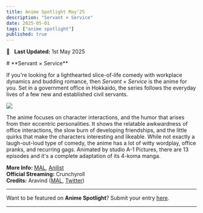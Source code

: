 ```yaml
---
title: Anime Spotlight May'25
description: "Servant × Service"
date: 2025-05-01
tags: ["anime spotlight"]
published: true
---
```


📅 &nbsp;
**Last Updated:** 1st May 2025

<div style={{marginBottom: '-10px', marginTop: '0px'}}>
  # **Servant × Service**
</div>

If you're looking for a lighthearted slice-of-life comedy with workplace dynamics and budding romance, then _Servant × Service_ is the anime for you. Set in a government office in Hokkaido, the series follows the everyday lives of a few new and established civil servants. 

<div style={{marginBottom: '0px', marginTop: '0px', textAlign: 'center'}}>
  <img src="/images/blog/anime-spotlight-may25/servant-service.webp" className="rounded-xl" style={{margin: '0 auto', display: 'block'}} />
</div>

The anime focuses on character interactions, and the humor that arises from their eccentric personalities. It shows the relatable awkwardness of office interactions, the slow burn of developing friendships, and the little quirks that make the characters interesting and likeable. While not exactly a laugh-out-loud type of comedy, the anime has a lot of witty wordplay, office pranks, and recurring gags. Animated by studio A-1 Pictures, there are 13 episodes and it's a complete adaptation of its 4-koma manga.

**More Info:**
<a href="https://myanimelist.net/anime/18119/Servant_x_Service" target="_blank">MAL</a>,
<a href="https://anilist.co/anime/18119/Servant-x-Service" target="_blank">Anilist</a> \
**Official Streaming:** Crunchyroll \
**Credits:** Aravind
(<a href="https://myanimelist.net/profile/RaphaelSensei" target="_blank">MAL</a>,
<a href="https://x.com/_aravind_gk" target="_blank">Twitter</a>)

<hr className="my-4 mt-8 mb-4 border-t-2" />

Want to be featured on **Anime Spotlight**? Submit your entry [here](https://bac.moe/AnimeSpotlight).

<hr className="my-0 mt-2 mb-4 border-t-2" />
